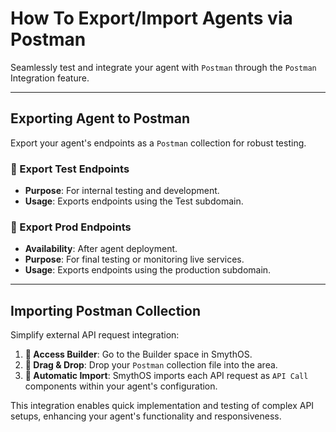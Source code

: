 # How To Export/Import Agents via Postman

Seamlessly test and integrate your agent with `Postman` through the `Postman` Integration feature.

---

## Exporting Agent to Postman

Export your agent's endpoints as a `Postman` collection for robust testing.

### 🧪 Export Test Endpoints

- **Purpose**: For internal testing and development.
- **Usage**: Exports endpoints using the Test subdomain.

### 🚀 Export Prod Endpoints

- **Availability**: After agent deployment.
- **Purpose**: For final testing or monitoring live services.
- **Usage**: Exports endpoints using the production subdomain.

<Arcade src="https://demo.arcade.software/CI0fMYdVuulWQlXdLHHo?embed&embed_mobile=tab&embed_desktop=inline&show_copy_link=true" title="Export Agent to Postman | SmythOS" />

---

## Importing Postman Collection

Simplify external API request integration:

1. **🔧 Access Builder**: Go to the Builder space in SmythOS.
2. **📂 Drag & Drop**: Drop your `Postman` collection file into the area.
3. **🤖 Automatic Import**: SmythOS imports each API request as `API Call` components within your agent's configuration.

This integration enables quick implementation and testing of complex API setups, enhancing your agent's functionality and responsiveness.

<Arcade src="https://demo.arcade.software/GTrFqGZF3az6Z128wTrU?embed&embed_mobile=tab&embed_desktop=inline&show_copy_link=true" title="Import Postman Collection | SmythOS" />